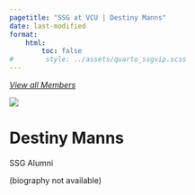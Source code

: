 ```yaml
---
pagetitle: "SSG at VCU | Destiny Manns"
date: last-modified
format:
    html:
        toc: false
#        style: ../assets/quarto_ssgvip.scss
---
```

<a id="goback-btn" href="./index.html">
<i class="bi bi-arrow-left-circle">
View all Members
</i>
</a>

<div class='profile-wrap'>

<div class='profile-bio'>

<div class='profile-pic-frame'>
<div class='profile-pic'>
<img src='../assets/hero-image.png' class='img-fluid'>
</div>
</div>

<div class='profile-name-links'>
<h1>Destiny Manns</h1>
<div class='profile-links'><p>

</p>
</div>
</div>
  
<div class='member-status'>
<div class='status-wrap'>
<div class='status'>SSG Alumni</div>

</div>
</div>


<p>
(biography not available)
</p>



</div>



</div>
             

